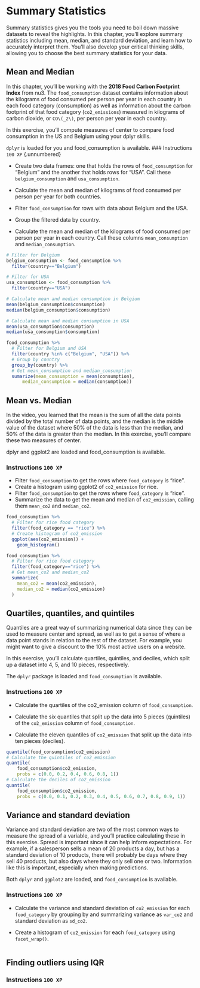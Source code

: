 # Summary Statistics

Summary statistics gives you the tools you need to boil down massive
datasets to reveal the highlights. In this chapter, you'll explore 
summary statistics including mean, median, and standard deviation, and
learn how to accurately interpret them. You'll also develop your 
critical thinking skills, allowing you to choose the best summary 
statistics for your data.

## Mean and Median


In this chapter, you'll be working with the 
**2018 Food Carbon Footprint Index** from nu3. The 
`food_consumption` dataset contains information about the kilograms of 
food consumed per person per year in each country in each food category
(consumption) as well as information about the carbon footprint of that 
food category (`co2_emissions`) measured in kilograms of carbon dioxide,
or `CO\(_2\)`, per person per year in each country.

In this exercise, you'll compute measures of center to compare food 
consumption in the US and Belgium using your dplyr skills.

`dplyr` is loaded for you and food_consumption is available.
### Instructions `100 XP` {.unnumbered}

- Create two data frames: one that holds the rows of `food_consumption`
for "Belgium" and the another that holds rows for "USA". Call these 
`belgium_consumption` and `usa_consumption`.

- Calculate the mean and median of kilograms of food consumed per person
per year for both countries.

- Filter `food_consumption` for rows with data about Belgium and the USA.
- Group the filtered data by country.
- Calculate the mean and median of the kilograms of food consumed per
person per year in each country. 
Call these columns `mean_consumption` and `median_consumption`.



```.r
# Filter for Belgium
belgium_consumption <- food_consumption %>%
  filter(country=="Belgium")

# Filter for USA
usa_consumption <- food_consumption %>%
  filter(country=="USA")

# Calculate mean and median consumption in Belgium
mean(belgium_consumption$consumption)
median(belgium_consumption$consumption)

# Calculate mean and median consumption in USA
mean(usa_consumption$consumption)
median(usa_consumption$consumption)

food_consumption %>%
  # Filter for Belgium and USA
  filter(country %in% c("Belgium", "USA")) %>%
  # Group by country
  group_by(country) %>%
  # Get mean_consumption and median_consumption
  sumarize(mean_consumption = mean(consumption),
      median_consumption = median(consumption))
``` 

## Mean vs. Median

In the video, you learned that the mean is the sum of all the data points
divided by the total number of data points, and the median is the middle
value of the dataset where 50% of the data is less than the median,
and 50% of the data is greater than the median. In this exercise, you'll
compare these two measures of center.

dplyr and ggplot2 are loaded and food_consumption is available.

### Instructions `100 XP` {.unnumbered}

- Filter `food_consumption` to get the rows where `food_category` is "rice".
- Create a histogram using ggplot2 of `co2_emission` for rice.
- Filter `food_consumption` to get the rows where `food_category` is "rice".
- Summarize the data to get the mean and median of `co2_emission`, calling them
`mean_co2` and `median_co2`.
```.r
food_consumption %>%
  # Filter for rice food category
  filter(food_category == "rice") %>%
  # Create histogram of co2_emission
  ggplot(aes(co2_emission)) +
    geom_histogram()

food_consumption %>%
  # Filter for rice food category
  filter(food_category=="rice") %>% 
  # Get mean_co2 and median_co2
  summarize(
    mean_co2 = mean(co2_emission),
    median_co2 = median(co2_emission)
  )
```

## Quartiles, quantiles, and quintiles

Quantiles are a great way of summarizing numerical data since they can 
be used to measure center and spread, as well as to get a sense of where
a data point stands in relation to the rest of the dataset. For example,
you might want to give a discount to the 10% most active users on a website.

In this exercise, you'll calculate quartiles, quintiles, and deciles,
which split up a dataset into 4, 5, and 10 pieces, respectively.

The `dplyr` package is loaded and `food_consumption` is available.

### Instructions `100 XP` {.unnumbered}

- Calculate the quartiles of the co2_emission column of 
`food_consumption`.

- Calculate the six quantiles that split up the data into 5 pieces 
(quintiles) of the `co2_emission` column of `food_consumption`.

- Calculate the eleven quantiles of `co2_emission` that split up the 
data into ten pieces (deciles).


```.r
quantile(food_consumption$co2_emission)
# Calculate the quintiles of co2_emission
quantile(
    food_consumption$co2_emission,
    probs = c(0.0, 0.2, 0.4, 0.6, 0.8, 1))
# Calculate the deciles of co2_emission
quantile(
    food_consumption$co2_emission,
    probs = c(0.0, 0.1, 0.2, 0.3, 0.4, 0.5, 0.6, 0.7, 0.8, 0.9, 1))
```

## Variance and standard deviation

Variance and standard deviation are two of the most common ways to 
measure the spread of a variable, and you'll practice calculating 
these in this exercise. Spread is important since it can help inform 
expectations. For example, if a salesperson sells a mean of 20 products
a day, but has a standard deviation of 10 products, there will probably 
be days where they sell 40 products, but also days where they only sell
one or two. Information like this is important, especially when making 
predictions.

Both `dplyr` and `ggplot2` are loaded, and `food_consumption` is
available.

### Instructions `100 XP` {.unnumbered}
- Calculate the variance and standard deviation of `co2_emission` for 
each `food_category` by grouping by and summarizing variance as 
`var_co2` and standard deviation as `sd_co2`.

- Create a histogram of `co2_emission` for each `food_category` using 
`facet_wrap()`.

```.r

```
## Finding outliers using IQR

### Instructions `100 XP` {.unnumbered}

```.r

```
